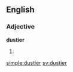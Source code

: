 ==English==

===Adjective===
'''dustier'''

# {{comparative of|[[dusty]]}}

[[simple:dustier]]
[[sv:dustier]]